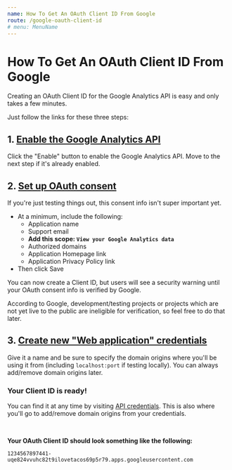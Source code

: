 ```yaml
---
name: How To Get An OAuth Client ID From Google
route: /google-oauth-client-id
# menu: MenuName
---
```


# How To Get An OAuth Client ID From Google

Creating an OAuth Client ID for the Google Analytics API is easy and only takes a few minutes.

Just follow the links for these three steps:

## 1. [Enable the Google Analytics API](https://console.developers.google.com/apis/library/analytics.googleapis.com)
  
Click the "Enable" button to enable the Google Analytics API. Move to the next step if it's already enabled.

## 2. [Set up OAuth consent](https://console.developers.google.com/apis/credentials/consent) 

If you're just testing things out, this consent info isn't super important yet.

- At a minimum, include the following:
  - Application name
  - Support email
  - **Add this scope: `View your Google Analytics data`**
  - Authorized domains
  - Application Homepage link
  - Application Privacy Policy link
- Then click Save

You can now create a Client ID, but users will see a security warning until your OAuth consent info is verified by Google.

According to Google, development/testing projects or projects which are not yet live to the public are ineligible for verification, so feel free to do that later.

## 3. [Create new "Web application" credentials](https://console.developers.google.com/apis/credentials/oauthclient)
  
Give it a name and be sure to specify the domain origins where you'll be using it from (including `localhost:port` if testing locally). You can always add/remove domain origins later.

### Your Client ID is ready!

You can find it at any time by visiting [API credentials](https://console.developers.google.com/apis/credentials). This is also where you'll go to add/remove domain origins from your credentials.

<br/>

**Your OAuth Client ID should look something like the following:**

```
1234567897441-uqe824vvuhc82t9ilovetacos69p5r79.apps.googleusercontent.com
```